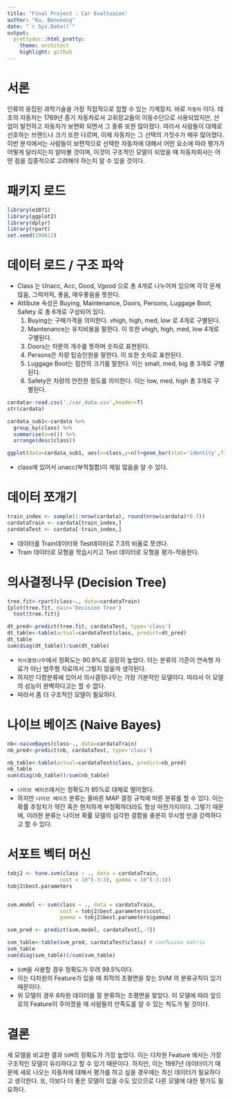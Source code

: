 ---
title: 'Final Project : Car Evaltuaion'
author: "Ku, Bonseong"
date: "`r Sys.Date()`"
output:
  prettydoc::html_pretty:
    theme: architect
    highlight: github
---

# 서론
  인류의 응집된 과학기술을 가장 직접적으로 접할 수 있는 기계장치. 바로 `자동차` 이다. 태초의 자동차는 1769년 증기 자동차로서 고위장교들의 이동수단으로 사용되었지만, 산업이 발전하고 자동차가 보편화 되면서 그 종류 또한 많아졌다. 따라서 사람들이 대체로 선호하는 브랜드나 크기 또한 다르며, 이제 자동차는 그 선택의 가짓수가 매우 많아졌다. 이번 분석에서는 사람들이 보편적으로 선택한 자동차에 대해서 어떤 요소에 따라 평가가 어떻게 달라지는지 알아볼 것이며, 이것이 구조적인 모델이 되었을 때 자동차회사는 어떤 점을 집중적으로 고려해야 하는지 알 수 있을 것이다.


# 패키지 로드
```{r message=FALSE, warning=FALSE}
library(e1071)
library(ggplot2)
library(dplyr)
library(rpart)
set.seed(190612)
```

# 데이터 로드 / 구조 파악
- Class 는 Unacc, Acc, Good, Vgood 으로 총 4개로 나누어져 있으며 각각 문제 많음, 그럭저럭, 좋음, 매우좋음을 뜻한다.
- Attibute 속성은 Buying, Maintenance, Doors, Persons, Luggage Boot, Safety 로 총 6개로 구성되어 있다.
  1. Buying는 구매가격을 의미한다. vhigh, high, med, low 로 4개로 구별된다.
  2. Maintenance는 유지비용을 말한다. 이 또한 vhigh, high, med, low 4개로 구별된다.
  3. Doors는 차문의 개수를 뜻하며 숫자로 표현된다.
  4. Persons은 차량 탑승인원을 말한다. 이 또한 숫자로 표현된다.
  5. Luggage Boot는 짐칸의 크기를 말한다. 이는 small, med, big 총 3개로 구별된다.
  6. Safety은 차량의 안전한 정도를 의미한다. 이는 low, med, high 총 3개로 구별된다.

```{r}
cardata<-read.csv('./car_data.csv',header=T)
str(cardata)

cardata_sub1<-cardata %>%
  group_by(class) %>%
  summarise(n=n()) %>%
  arrange(desc(class))

ggplot(data=cardata_sub1, aes(x=class,y=n))+geom_bar(stat='identity',fill='skyblue')
```

- class에 있어서 unacc(부적절함)이 제일 많음을 알 수 있다.

# 데이터 쪼개기
```{r}
train_index <- sample(1:nrow(cardata), round(nrow(cardata)*0.7))
cardataTrain <- cardata[train_index,]
cardataTest <- cardata[-train_index,]
```

- 데이터를 Train데이터와 Test데이터로 7:3의 비율로 쪼갠다.
- Train 데이터로 모형을 학습시키고 Test 데이터로 모형을 평가-적용한다.

# 의사결정나무 (Decision Tree)
```{r}
tree.fit<-rpart(class~., data=cardataTrain)
{plot(tree.fit, main='Decision Tree')
  text(tree.fit)}

dt_pred<-predict(tree.fit, cardataTest, type='class')
dt_table<-table(actual=cardataTest$class, predict=dt_pred)
dt_table
sum(diag(dt_table))/sum(dt_table)
```

- `의사결정나무`에서 정확도는 90.9%로 굉장히 높았다. 이는 분류의 기준이 연속형 자료가 아닌 범주형 자료여서 그렇지 않을까 생각된다.
- 하지만 다항분류에 있어서 의사결정나무는 가장 기본적인 모델이다. 따라서 이 모델의 성능이 완벽하다고는 할 수 없다.
- 따라서 좀 더 구조적인 모델이 필요하다.

# 나이브 베이즈 (Naive Bayes)
```{r}
nb<-naiveBayes(class~., data=cardataTrain)
nb_pred<-predict(nb, cardataTest, type='class')

nb_table<-table(actual=cardataTest$class, predict=nb_pred)
nb_table
sum(diag(nb_table))/sum(nb_table)
```

- `나이브 베이즈`에서는 정확도가 85%로 대체로 떨어졌다.
- 하지만 `나이브 베이즈` 분류는 올바른 MAP 결정 규칙에 따른 분류를 할 수 있다. 이는 확률 추정치가 약간 혹은 현저하게 부정확하더라도 항상 마찬가지이다. 그렇기 때문에, 이러한 분류는 나이브 확률 모델의 심각한 결함을 충분히 무시할 만큼 강력하다고 할 수 있다.

# 서포트 벡터 머신
```{r}
tobj2 <- tune.svm(class ~ ., data = cardataTrain, 
                 cost = 10^(-3:3), gamma = 10^(-3:3))
tobj2$best.parameters


svm.model <- svm(class ~ ., data = cardataTrain, 
                 cost = tobj2$best.parameters$cost, 
                 gamma = tobj2$best.parameters$gamma)

svm_pred <- predict(svm.model, cardataTest[,-7])

svm_table<-table(svm_pred, cardataTest$class) # confusion matrix
svm_table
sum(diag(svm_table))/sum(svm_table)
```
- `SVM`을 사용할 경우 정확도가 무려 99.5%이다.
- 이는 다차원의 Feature가 있을 때 최적의 초평면을 찾는 SVM 의 분류규칙이 있기 때문이다.
- 위 모델의 경우 6차원 데이터를 잘 분류하는 초평면을 찾았다. 이 모델에 따라 앞으로의 Feature이 주어졌을 때 사람들의 만족도를 알 수 있는 척도가 될 것이다.

# 결론
  세 모델을 비교한 결과 `SVM`의 정확도가 가장 높았다. 이는 다차원 Feature 에서는 가장 구조적인 모델이 유리하다고 할 수 있기 때문이다. 하지만, 이는 1997년 데이터이기 때문에 새로 나오는 자동차에 대해서 평가를 하고 싶을 경우에는 최신 데이터가 필요하다고 생각한다. 또, 이보다 더 좋은 모델이 있을 수도 있으므로 다른 모델에 대한 평가도 필요하다.